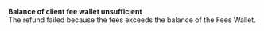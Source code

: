   
<Card title="005405" href="/errors/codes/005405">  

 **Balance of client fee wallet unsufficient**  
 The refund failed because the fees exceeds the balance of the Fees Wallet.  

</Card>